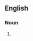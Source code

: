 {{also|pant suits}}

==English==

===Noun===
{{head|en|noun plural form}}

# {{plural of|pantsuit|lang=en}}